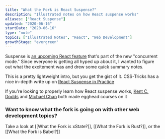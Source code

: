 ```yaml
---
title: "What the Fork is React Suspense?"
description: "Illustrated notes on how React suspense works"
aliases: ["React Suspense"]
updated: "2020-06-16"
startDate: "2020-06-16"
type: "note"
topics: ["Illustrated Notes", "React", "Web Development"]
growthStage: "evergreen"
---
```


<IntroParagraph>

Suspense is [an upcoming React feature](https://reactjs.org/docs/concurrent-mode-suspense.html) that's part of the new "concurrent mode." Since everyone is getting all hyped up about it, I wanted to figure out what the excitement was and drew some quick summary notes.

</IntroParagraph>

<BasicImage
  width="800px"
  alt="Wtf is React supense?"
  src="https://res.cloudinary.com/dg3gyk0gu/image/upload/c_scale,w_750/v1592262756/maggieappleton.com/egghead-course-notes/reactsuspense/WftReactSuspense_1.png"
/>

<BasicImage
  alt="Allows us to suspend rendering parts of our app until a particular condition is met, such as waiting until our data load. This keeps our interface interactive."
  src="https://res.cloudinary.com/dg3gyk0gu/image/upload/c_scale,w_900/v1592262756/maggieappleton.com/egghead-course-notes/reactsuspense/WftReactSuspense_2.png"
/>

<BasicImage
  alt="This allows us to prioritize the order that elements render in, based on those conditions. From high priority to low priority."
  src="https://res.cloudinary.com/dg3gyk0gu/image/upload/c_scale,w_900/v1592262754/maggieappleton.com/egghead-course-notes/reactsuspense/WftReactSuspense_4.png"
/>

<BasicImage
  alt="We create a suspense boundary around our components, and declare a fallback element to display while the data is loading."
  src="https://res.cloudinary.com/dg3gyk0gu/image/upload/c_scale,w_900/v1592262755/maggieappleton.com/egghead-course-notes/reactsuspense/WftReactSuspense_3.png"
/>

This is a pretty lightweight intro, but you get the gist of it. CSS-Tricks has a nice in-depth write up on [React Suspense in Practice](https://css-tricks.com/react-suspense-in-practice/)

If you're looking to properly learn how React suspense works, [Kent C. Dodds](https://twitter.com/kentcdodds) and [Michael Chan](https://twitter.com/chantastic) both made egghead courses on it

<ImageLink href="https://egghead.io/courses/use-suspense-to-simplify-your-async-ui">
  <ImageFrame
    width="800px"
    alt="Shareable Custom Hooks in React"
    src="https://og-image-egghead-course.now.sh/use-suspense-to-simplify-your-async-ui"
  />
</ImageLink>

<ImageLink href="https://egghead.io/courses/build-an-app-with-react-suspense">
  <ImageFrame
    width="800px"
    alt="Shareable Custom Hooks in React"
    src="https://og-image-egghead-course.now.sh/build-an-app-with-react-suspense"
  />
</ImageLink>

### Want to know what the fork is going on with other web development topics?

Take a look at [[What the Fork is xState?]], [[What the Fork is Rust?]], or the [[What the Fork is Babel?]]
